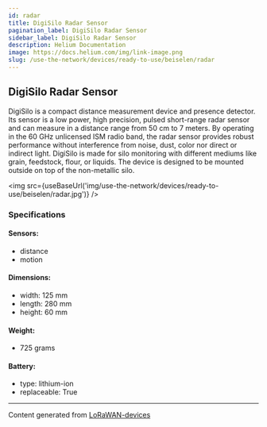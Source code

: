 ```yaml
---
id: radar
title: DigiSilo Radar Sensor
pagination_label: DigiSilo Radar Sensor
sidebar_label: DigiSilo Radar Sensor
description: Helium Documentation
image: https://docs.helium.com/img/link-image.png
slug: /use-the-network/devices/ready-to-use/beiselen/radar
---
```



## DigiSilo Radar Sensor

DigiSilo is a compact distance measurement device and presence detector. Its sensor is a low power,
high precision, pulsed short-range radar sensor and can measure in a distance range from 50 cm to 7
meters. By operating in the 60 GHz unlicensed ISM radio band, the radar sensor provides robust
performance without interference from noise, dust, color nor direct or indirect light. DigiSilo is
made for silo monitoring with different mediums like grain, feedstock, flour, or liquids. The device
is designed to be mounted outside on top of the non-metallic silo.

<img src={useBaseUrl('img/use-the-network/devices/ready-to-use/beiselen/radar.jpg')} />

### Specifications

#### Sensors:

- distance
- motion

#### Dimensions:

- width: 125 mm
- length: 280 mm
- height: 60 mm

#### Weight:

- 725 grams

#### Battery:

- type: lithium-ion
- replaceable: True

---

Content generated from [LoRaWAN-devices](https://github.com/TheThingsNetwork/lorawan-devices)
